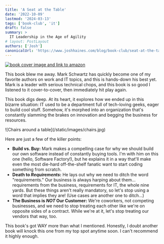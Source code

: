 ```yaml
---
title: 'A Seat at the Table'
date: '2022-10-09'
lastmod: '2024-03-13'
tags: ['book-club', 'it']
draft: false
summary: >
  IT Leadership in the Age of Agility
# layout: PostLayout
authors: ['Josh']
canonicalUrl: 'https://www.joshhaines.com/blog/book-club/seat-at-the-table'
---
```


<div className="mx-auto w-1/3">
  <a href="https://www.amazon.com/Seat-Table-Leadership-Age-Agility/dp/1942788118">
    <img
      alt="book cover image and link to amazon"
      src="https://m.media-amazon.com/images/I/41bTSDTWPgL._SY445_SX342_.jpg"
    />
  </a>
</div>

This book blew me away. Mark Schwartz has quickly become one of my favorite authors on work and IT topics, and this is hands-down his best yet. Mark is a leader with serious technical chops, and this book is so good I listened to it cover-to-cover, then immediately hit play again.

This book digs deep. At its heart, it explores how we ended up in this bizarre situation: IT used to be a department full of tech-loving geeks, eager to build cool stuff. Somehow, it's morphed into an organization that's constantly slamming the brakes on innovation and begging the business for resources.

<div className="-mx-2 flex flex-wrap justify-center overflow-hidden xl:-mx-2">
  <div className="my-1 w-full overflow-hidden px-2 xl:my-1 xl:w-1/2 xl:px-2">
    ![Chairs around a table](/static/images/chairs.jpg)
  </div>
</div>

Here are just a few of the killer points:

- **Build vs. Buy:** Mark makes a compelling case for why we should build our own software instead of constantly buying tools. I'm with him on this one (hello, Software Factory!), but he explains it in a way that'll make even the most die-hard off-the-shelf fanatic want to start coding something from scratch.
- **Death to _Requirements_:** He lays out why we need to ditch the word "requirements." Our business is always harping about them... requirements from the business, requirements for IT, the whole nine yards. But these things aren't really mandatory, so let's stop using a word that implies they are! (Use cases are another one to ditch...)
- **The Business is _NOT_ Our Customer:** We're coworkers, not competing businesses, and we need to stop treating each other like we're on opposite sides of a contract. While we're at it, let's stop treating our vendors that way, too.

This book's got WAY more than what I mentioned. Honestly, I doubt another book will knock this one from my top spot anytime soon. I can't recommend it highly enough.
